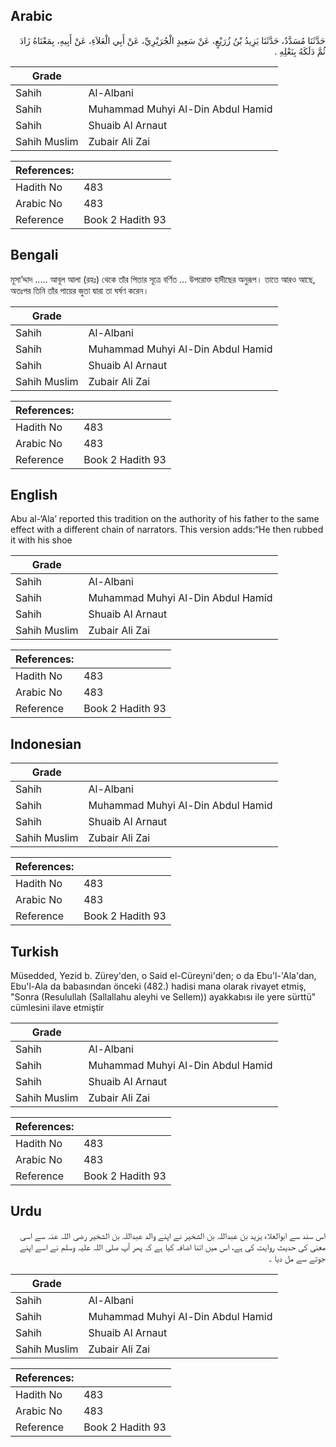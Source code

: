 ## Arabic


<div dir="rtl" lang="ar" style={{fontSize:'larger',backgroundColor:'#f8f9fa',padding:20}}>
حَدَّثَنَا مُسَدَّدٌ، حَدَّثَنَا يَزِيدُ بْنُ زُرَيْعٍ، عَنْ سَعِيدٍ الْجُرَيْرِيِّ، عَنْ أَبِي الْعَلاَءِ، عَنْ أَبِيهِ، بِمَعْنَاهُ زَادَ ثُمَّ دَلَكَهُ بِنَعْلِهِ ‏.‏
</div>
<div style={{backgroundColor:'#f8f9fa',padding:20, marginBottom: 10}}><table> <thead> <tr> <th>Grade</th> <th></th> </tr> </thead> <tbody> <tr><td>Sahih</td><td>Al-Albani</td></tr><tr><td>Sahih</td><td>Muhammad Muhyi Al-Din Abdul Hamid</td></tr><tr><td>Sahih</td><td>Shuaib Al Arnaut</td></tr><tr><td>Sahih Muslim</td><td>Zubair Ali Zai</td></tr></tbody></table><table> <thead> <tr> <th>References:</th> <th></th> </tr> </thead> <tbody><tr><td>Hadith No</td><td>483</td></tr><tr><td>Arabic No</td><td>483</td></tr><tr><td>Reference</td><td>Book 2 Hadith 93</td></tr></tbody></table></div>

## Bengali


<div dir="ltr" lang="bn" style={{fontSize:'larger',backgroundColor:'#f8f9fa',padding:20}}>
মূসা’দ্দাদ ..... আবূল আলা (রহঃ) থেকে তাঁর পিতার সূত্রে বর্ণিত … উপরোক্ত হাদীছের অনুরূপ। তাতে আরও আছে, অতঃপর তিনি তাঁর পায়ের জুতা দ্বারা তা ঘর্ষণ করেন।
</div>
<div style={{backgroundColor:'#f8f9fa',padding:20, marginBottom: 10}}><table> <thead> <tr> <th>Grade</th> <th></th> </tr> </thead> <tbody> <tr><td>Sahih</td><td>Al-Albani</td></tr><tr><td>Sahih</td><td>Muhammad Muhyi Al-Din Abdul Hamid</td></tr><tr><td>Sahih</td><td>Shuaib Al Arnaut</td></tr><tr><td>Sahih Muslim</td><td>Zubair Ali Zai</td></tr></tbody></table><table> <thead> <tr> <th>References:</th> <th></th> </tr> </thead> <tbody><tr><td>Hadith No</td><td>483</td></tr><tr><td>Arabic No</td><td>483</td></tr><tr><td>Reference</td><td>Book 2 Hadith 93</td></tr></tbody></table></div>

## English


<div dir="ltr" lang="en" style={{fontSize:'larger',backgroundColor:'#f8f9fa',padding:20}}>
Abu al-‘Ala’ reported this tradition on the authority of his father to the same effect with a different chain of narrators. This version adds:“He then rubbed it with his shoe
</div>
<div style={{backgroundColor:'#f8f9fa',padding:20, marginBottom: 10}}><table> <thead> <tr> <th>Grade</th> <th></th> </tr> </thead> <tbody> <tr><td>Sahih</td><td>Al-Albani</td></tr><tr><td>Sahih</td><td>Muhammad Muhyi Al-Din Abdul Hamid</td></tr><tr><td>Sahih</td><td>Shuaib Al Arnaut</td></tr><tr><td>Sahih Muslim</td><td>Zubair Ali Zai</td></tr></tbody></table><table> <thead> <tr> <th>References:</th> <th></th> </tr> </thead> <tbody><tr><td>Hadith No</td><td>483</td></tr><tr><td>Arabic No</td><td>483</td></tr><tr><td>Reference</td><td>Book 2 Hadith 93</td></tr></tbody></table></div>

## Indonesian


<div dir="ltr" lang="id" style={{fontSize:'larger',backgroundColor:'#f8f9fa',padding:20}}>

</div>
<div style={{backgroundColor:'#f8f9fa',padding:20, marginBottom: 10}}><table> <thead> <tr> <th>Grade</th> <th></th> </tr> </thead> <tbody> <tr><td>Sahih</td><td>Al-Albani</td></tr><tr><td>Sahih</td><td>Muhammad Muhyi Al-Din Abdul Hamid</td></tr><tr><td>Sahih</td><td>Shuaib Al Arnaut</td></tr><tr><td>Sahih Muslim</td><td>Zubair Ali Zai</td></tr></tbody></table><table> <thead> <tr> <th>References:</th> <th></th> </tr> </thead> <tbody><tr><td>Hadith No</td><td>483</td></tr><tr><td>Arabic No</td><td>483</td></tr><tr><td>Reference</td><td>Book 2 Hadith 93</td></tr></tbody></table></div>

## Turkish


<div dir="ltr" lang="tr" style={{fontSize:'larger',backgroundColor:'#f8f9fa',padding:20}}>
Müsedded, Yezid b. Zürey'den, o Said el-Cüreyni'den; o da Ebu'l-'Ala'dan, Ebu'l-Ala da babasından önceki (482.) hadisi mana olarak rivayet etmiş, "Sonra (Resulullah (Sallallahu aleyhi ve Sellem)) ayakkabısı ile yere sürttü" cümlesini ilave etmiştir
</div>
<div style={{backgroundColor:'#f8f9fa',padding:20, marginBottom: 10}}><table> <thead> <tr> <th>Grade</th> <th></th> </tr> </thead> <tbody> <tr><td>Sahih</td><td>Al-Albani</td></tr><tr><td>Sahih</td><td>Muhammad Muhyi Al-Din Abdul Hamid</td></tr><tr><td>Sahih</td><td>Shuaib Al Arnaut</td></tr><tr><td>Sahih Muslim</td><td>Zubair Ali Zai</td></tr></tbody></table><table> <thead> <tr> <th>References:</th> <th></th> </tr> </thead> <tbody><tr><td>Hadith No</td><td>483</td></tr><tr><td>Arabic No</td><td>483</td></tr><tr><td>Reference</td><td>Book 2 Hadith 93</td></tr></tbody></table></div>

## Urdu


<div dir="rtl" lang="ur" style={{fontSize:'larger',backgroundColor:'#f8f9fa',padding:20}}>
اس سند سے ابوالعلاء یزید بن عبداللہ بن الشخیر نے اپنے والد عبداللہ بن الشخیر رضی اللہ عنہ سے اسی معنی کی حدیث روایت کی ہے، اس میں اتنا اضافہ کیا ہے کہ پھر آپ صلی اللہ علیہ وسلم نے اسے اپنے جوتے سے مل دیا ۔
</div>
<div style={{backgroundColor:'#f8f9fa',padding:20, marginBottom: 10}}><table> <thead> <tr> <th>Grade</th> <th></th> </tr> </thead> <tbody> <tr><td>Sahih</td><td>Al-Albani</td></tr><tr><td>Sahih</td><td>Muhammad Muhyi Al-Din Abdul Hamid</td></tr><tr><td>Sahih</td><td>Shuaib Al Arnaut</td></tr><tr><td>Sahih Muslim</td><td>Zubair Ali Zai</td></tr></tbody></table><table> <thead> <tr> <th>References:</th> <th></th> </tr> </thead> <tbody><tr><td>Hadith No</td><td>483</td></tr><tr><td>Arabic No</td><td>483</td></tr><tr><td>Reference</td><td>Book 2 Hadith 93</td></tr></tbody></table></div>